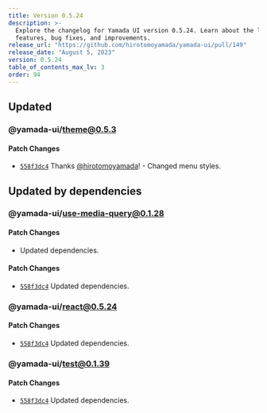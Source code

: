 ```yaml
---
title: Version 0.5.24
description: >-
  Explore the changelog for Yamada UI version 0.5.24. Learn about the latest
  features, bug fixes, and improvements.
release_url: "https://github.com/hirotomoyamada/yamada-ui/pull/149"
release_date: "August 5, 2023"
version: 0.5.24
table_of_contents_max_lv: 3
order: 94
---
```


## Updated

### @yamada-ui/theme@0.5.3

#### Patch Changes

- [`558f3dc4`](https://github.com/hirotomoyamada/yamada-ui/commit/558f3dc4d793cc47ab931f44a4e2cc88fb99041f) Thanks [@hirotomoyamada](https://github.com/hirotomoyamada)! - Changed menu styles.

## Updated by dependencies

### @yamada-ui/use-media-query@0.1.28

#### Patch Changes

- Updated dependencies.

#### Patch Changes

- [`558f3dc4`](https://github.com/hirotomoyamada/yamada-ui/commit/558f3dc4d793cc47ab931f44a4e2cc88fb99041f) Updated dependencies.

### @yamada-ui/react@0.5.24

#### Patch Changes

- [`558f3dc4`](https://github.com/hirotomoyamada/yamada-ui/commit/558f3dc4d793cc47ab931f44a4e2cc88fb99041f) Updated dependencies.

### @yamada-ui/test@0.1.39

#### Patch Changes

- [`558f3dc4`](https://github.com/hirotomoyamada/yamada-ui/commit/558f3dc4d793cc47ab931f44a4e2cc88fb99041f) Updated dependencies.
